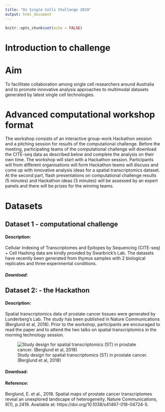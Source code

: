 ```yaml
---
title: "Oz Single Cells Challenge 2019"
output: html_document
---
```


```r
knitr::opts_chunk$set(echo = FALSE)
```



# Introduction to challenge


# Aim 
To facillitate collaboration among single cell researchers around Australia and to promote innovative analysis approaches to multimodal datasets generated by latest single cell technologies. 

# Advanced computational workshop format
The workshop consists of an interactive group-work Hackathon session and a pitching session for results of the computational challenge. Before the meeting, participating teams of the computational challenge will download the CITE-seq data as described below and complete the analysis on their own time. The workshop will start with a Hackathon session. Participants will from different organisations will form Hackathon teams will discuss and come up with innovative analysis ideas for a spatial transcriptomics dataset. At the second part, flash presentations on computational challenge results (5 minutes) and Hackathon ideas (3 minutes) will be assessed by an expert panels and there will be prizes for the winning teams. 

# Datasets

## Dataset 1 - computational challenge

#### Description:

Cellular Indexing of Transcriptomes and Epitopes by Sequencing (CITE-seq) + Cell Hashing data are kindly provided by Swarbrick’s Lab. The datasets have recently been generated from thymus samples with 2 biological replicates and three experimental conditions. 

##### Download:



## Dataset 2: - the Hackathon

#### Description:

Spatial transcriptomics data of prostate cancer tissues were generated by Lunderberg’s Lab. The study has been published in Nature Communications (Berglund et al, 2018). Prior to the workshop, participants are encouraged to read the paper and to attend the two talks on spatial transcriptomics in the morning technology session.

![Study design for spatial transcriptomics (ST) in prostate cancer. (Berglund et al, 2018)](figures/Berglund_figure.png)


#### Download:


#### Reference:

Berglund, E. et al., 2018. Spatial maps of prostate cancer transcriptomes reveal an unexplored landscape of heterogeneity. Nature Communications, 9(1), p.2419. Available at: https://doi.org/10.1038/s41467-018-04724-5.

